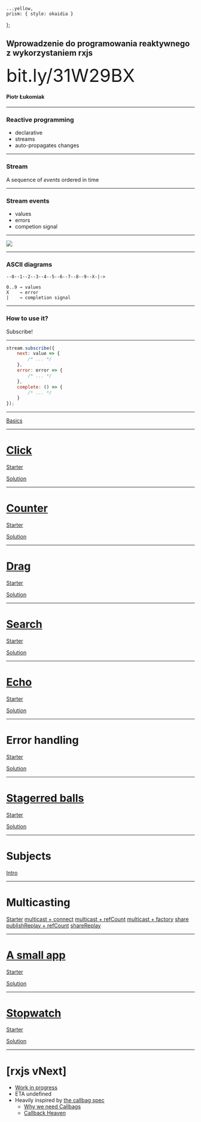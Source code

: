 
    ...yellow,
    prism: { style: okaidia }
};

<Head>
    <title>Wprowadzenie do programowania reaktywnego z wykorzystaniem rxjs</title>
</Head>

## Wprowadzenie do programowania reaktywnego z wykorzystaniem rxjs

<font size="22">bit.ly/31W29BX</font>

#### Piotr Łukomiak

---

### Reactive programming

<ul>
    <Appear>
        <li>declarative</li>
        <li>streams</li>
        <li>auto-propagates changes</li>
    </Appear>
</ul>

---

### Stream

A sequence of _events_ ordered in time

---

### Stream events

<ul>
    <Appear>
        <li>values</li>
        <li>errors</li>
        <li>competion signal</li>
    </Appear>
</ul>

---

<Image src="img/marble-diagram.png" size="contain" />

---

### ASCII diagrams

```
--0--1--2--3--4--5--6--7--8--9--X-|->

0..9 → values
X    → error
|    → completion signal

```

---

### How to use it?

Subscribe!

---

```javascript
stream.subscribe({
    next: value => {
        /* ... */
    },
    error: error => {
        /* ... */
    },
    complete: () => {
        /* ... */
    }
});
```

---

[Basics](https://codesandbox.io/s/compassionate-bassi-8mzz7)

---

# [Click](https://bc2sf.codesandbox.io/)

[Starter](https://codesandbox.io/s/hopeful-sinoussi-5oyxe)

<Appear>
    <a href="https://codesandbox.io/s/dreamy-snow-bc2sf">Solution</a>
</Appear>

---

# [Counter](https://k1d5z.codesandbox.io/)

[Starter](https://codesandbox.io/s/unruffled-snowflake-3i1u5)

<Appear>
    <a href="https://codesandbox.io/s/infallible-engelbart-k1d5z">Solution</a>
</Appear>

---

# [Drag](https://vxggk.codesandbox.io/)

[Starter](https://codesandbox.io/s/friendly-tree-tsfpz)

<Appear>
    <a href="https://codesandbox.io/s/ancient-leftpad-vxggk">Solution</a>
</Appear>

---

# [Search](https://tnk3w.codesandbox.io/)

[Starter](https://codesandbox.io/s/modest-shape-xju37)

<Appear>
    <a href="https://codesandbox.io/s/musing-margulis-tnk3w">Solution</a>
</Appear>

---

# [Echo](https://4g7xt.codesandbox.io/)

[Starter](https://codesandbox.io/s/dank-waterfall-kgp59)

<Appear>
    <a href="https://codesandbox.io/s/youthful-goldstine-4g7xt">Solution</a>
</Appear>

---

# Error handling

[Starter](https://codesandbox.io/s/strange-silence-rw35l)

<Appear>
    <a href="https://codesandbox.io/s/cool-shockley-v1ylo">Solution</a>
</Appear>

---

# [Stagerred balls](https://5snjg.codesandbox.io/)

[Starter](https://codesandbox.io/s/cocky-feynman-yxde8)

<Appear>
    <a href="https://codesandbox.io/s/amazing-sea-5snjg">Solution</a>
</Appear>

---

# Subjects

[Intro](https://codesandbox.io/s/rxjs-workshop-subjects-intro-7l5e4)

---

# Multicasting

[Starter](https://codesandbox.io/s/confident-violet-jlgxy)
[multicast + connect](https://codesandbox.io/s/rxjs-workshop-multicast-connect-sv5ke)
[multicast + refCount](https://codesandbox.io/s/rxjs-workshop-multicast-refcount-9o57j)
[multicast + factory](https://codesandbox.io/s/rxjs-workshop-multicast-factory-3crqt)
[share](https://codesandbox.io/s/rxjs-workshop-share-uuddm)
[publishReplay + refCount](https://codesandbox.io/s/rxjs-workshop-publishreplay-refcount-j4i64)
[shareReplay](https://codesandbox.io/s/rxjs-workshop-sharereplay-7jfwg)

---

# [A small app](https://qbfy0.codesandbox.io/)

[Starter](https://codesandbox.io/s/restless-framework-ompjd)

<Appear>
    <a href="https://codesandbox.io/s/sleepy-minsky-qbfy0">
        Solution
    </a>
</Appear>

---

# [Stopwatch](https://667hu.codesandbox.io/)

[Starter](https://codesandbox.io/s/awesome-tdd-nvogm)

<Appear>
    <a href="https://codesandbox.io/s/solitary-cookies-667hu">Solution</a>
</Appear>

---

# [rxjs vNext]
- [Work in progress](https://github.com/ReactiveX/rxjs/tree/experimental)
- ETA undefined
- Heavily inspired by [the callbag spec](https://github.com/callbag/callbag)
  - [Why we need Callbags](https://staltz.com/why-we-need-callbags.html)
  - [Callback Heaven](https://www.youtube.com/watch?v=HssczgaY9BM)
